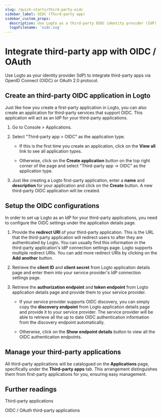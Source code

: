 ```yaml
---
slug: /quick-starts/third-party-oidc
sidebar_label: OIDC (Third-party app)
sidebar_custom_props:
  description: Use Logto as a third-party OIDC identity provider (IdP) for your application.
  logoFilename: 'oidc.svg'
---
```


# Integrate third-party app with OIDC / OAuth

Use Logto as your identity provider (IdP) to integrate third-party apps via OpenID Connect (OIDC) or OAuth 2.0 protocol.

## Create an third-party OIDC application in Logto

Just like how you create a first-party application in Logto, you can also create an application for third-party services that support OIDC. This application will act as an IdP for your third-party applications.

1. Go to <CloudLink to="/applications">Console > Applications</CloudLink>.

2. Select "Third-party app > OIDC" as the application type.

   - If this is the first time you create an application, click on the **View all** link to see all application types.

   - Otherwise, click on the **Create application** button on the top right corner of the page and select "Third-party app -> OIDC" as the application type.

3. Just like creating a Logto first-party application, enter a **name** and **description** for your application and click on the **Create** button. A new third-party OIDC application will be created.

## Setup the OIDC configurations

In order to set up Logto as an IdP for your third-party applications, you need to configure the OIDC settings under the application details page.

1. Provide the **redirect URI** of your third-party application. This is the URL that the third-party application will redirect users to after they are authenticated by Logto. You can usually find this information in the third-party application's IdP connection settings page. Logto supports multiple redirect URIs. You can add more redirect URIs by clicking on the **Add another** button.

2. Retrieve the **client ID** and **client secret** from Logto application details page and enter them into your service provider's IdP connection settings page.

3. Retrieve the **authorization endpoint** and **token endpoint** from Logto application details page and provide them to your service provider.

   - If your service provider supports OIDC discovery, you can simply copy the **discovery endpoint** from Logto application details page and provide it to your service provider. The service provider will be able to retrieve all the up to date OIDC authentication information from the discovery endpoint automatically.

   - Otherwise, click on the **Show endpoint details** button to view all the OIDC authentication endpoints.

## Manage your third-party applications

All third-party applications will be catalogued on the **Applications** page, specifically under the **Third-party apps** tab. This arrangement distinguishes them from first-party applications for you, ensuring easy management.

## Further readings

<Url href="/integrate-logto/third-party-applications">Third-party applications</Url>

<Url href="/integrate-logto/third-party-applications/oidc-oauth-third-party-applications">
  OIDC / OAuth third-party applications
</Url>
